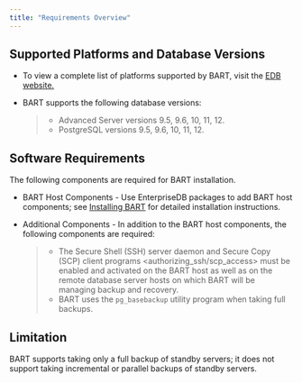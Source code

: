```yaml
---
title: "Requirements Overview"
---
```


<div id="requirements_overview" class="registered_link"></div>

## Supported Platforms and Database Versions

-   To view a complete list of platforms supported by BART, visit the [EDB website.](https://www.enterprisedb.com/services-support/edb-supported-products-and-platforms)

-   BART supports the following database versions:

    > -   Advanced Server versions 9.5, 9.6, 10, 11, 12.
    > -   PostgreSQL versions 9.5, 9.6, 10, 11, 12.

## Software Requirements

The following components are required for BART installation.

-   BART Host Components - Use EnterpriseDB packages to add BART host components; see [Installing BART](#installing_bart) for detailed installation instructions.

-   Additional Components - In addition to the BART host components, the following components are required:

    > -   The <span class="title-ref">Secure Shell (SSH) server daemon and Secure Copy (SCP) client programs &lt;authorizing_ssh/scp_access></span> must be enabled and activated on the BART host as well as on the remote database server hosts on which BART will be managing backup and recovery.
    > -   BART uses the `pg_basebackup` utility program when taking full backups.

## Limitation

BART supports taking only a full backup of standby servers; it does not support taking incremental or parallel backups of standby servers.
